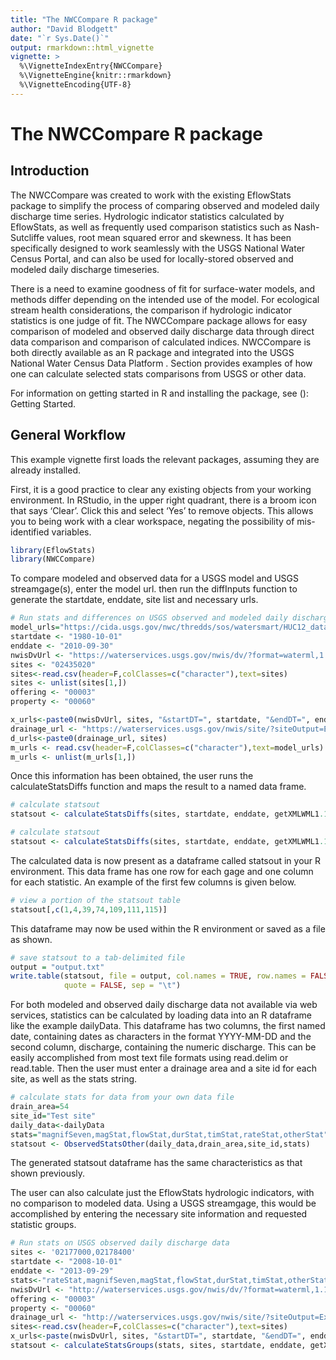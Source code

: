 ```yaml
---
title: "The NWCCompare R package"
author: "David Blodgett"
date: "`r Sys.Date()`"
output: rmarkdown::html_vignette
vignette: >
  %\VignetteIndexEntry{NWCCompare}
  %\VignetteEngine{knitr::rmarkdown}
  %\VignetteEncoding{UTF-8}
---
```


# The NWCCompare R package

## Introduction

The NWCCompare was created to work with the existing EflowStats package to simplify the process of comparing observed and modeled daily discharge time series. Hydrologic indicator statistics calculated by EflowStats, as well as frequently used comparison statistics such as Nash-Sutcliffe values, root mean squared error and skewness. It has been specifically designed to work seamlessly with the USGS National Water Census Portal, and can also be used for locally-stored observed and modeled daily discharge timeseries.     
              
There is a need to examine goodness of fit for surface-water models, and methods differ depending on the intended use of the model. For ecological stream health considerations, the comparison if hydrologic indicator statistics is one judge of fit. The NWCCompare package allows for easy comparison of modeled and observed daily discharge data through direct data comparison and comparison of calculated indices.  NWCCompare is both directly available as an R package and integrated into the USGS National Water Census Data Platform \url{http://cida.usgs.gov/nwc/}.  Section \ref{sec:exampleWorkflow} provides examples of how one can calculate selected stats comparisons from USGS or other data. 
              
For information on getting started in R and installing the package, see (\ref{sec:started}): Getting Started.

## General Workflow

This example vignette first loads the relevant packages, assuming they are already installed.

First, it is a good practice to clear any existing objects from your working environment. In RStudio, in the upper right quadrant, there is a broom icon that says 'Clear'. Click this and select 'Yes' to remove objects. This allows you to being work with a clear workspace, negating the possibility of mis-identified variables. 


```r
library(EflowStats)
library(NWCCompare)
```
To compare modeled and observed data for a USGS model and USGS streamgage(s), enter the model url. then run the diffInputs function to generate the startdate, enddate, site list and necessary urls. 


```r
# Run stats and differences on USGS observed and modeled daily discharge data
model_urls="https://cida.usgs.gov/nwc/thredds/sos/watersmart/HUC12_data/HUC12_Q.nc?request=GetObservation&service=SOS&version=1.0.0&observedProperty=MEAN_streamflow&offering=031601020108"
startdate <- "1980-10-01"
enddate <- "2010-09-30"
nwisDvUrl <- "https://waterservices.usgs.gov/nwis/dv/?format=waterml,1.1&sites="
sites <- "02435020"
sites<-read.csv(header=F,colClasses=c("character"),text=sites)
sites <- unlist(sites[1,])
offering <- "00003"
property <- "00060"
```

```r
x_urls<-paste0(nwisDvUrl, sites, "&startDT=", startdate, "&endDT=", enddate, "&statCd=", offering, "&parameterCd=", property)
drainage_url <- "https://waterservices.usgs.gov/nwis/site/?siteOutput=Expanded&site="
d_urls<-paste0(drainage_url, sites)
m_urls <- read.csv(header=F,colClasses=c("character"),text=model_urls)
m_urls <- unlist(m_urls[1,])
```
Once this information has been obtained, the user runs the calculateStatsDiffs function and maps the result to a named data frame.

```r
# calculate statsout
statsout <- calculateStatsDiffs(sites, startdate, enddate, getXMLWML1.1Data, x_urls, getDrainageArea, sites, SWE_CSV_IHA, m_urls)
```

```r
# calculate statsout
statsout <- calculateStatsDiffs(sites, startdate, enddate, getXMLWML1.1Data, x_urls, getDrainageArea, sites, SWE_CSV_IHA, m_urls)
```

The calculated data is now present as a dataframe called statsout in your R environment. This data frame has one row for each gage and one column for each statistic. An example of the first few columns is given below.

```r
# view a portion of the statsout table
statsout[,c(1,4,39,74,109,111,115)]
```

This dataframe may now be used within the R environment or saved as a file as shown.

```r
# save statsout to a tab-delimited file
output = "output.txt"
write.table(statsout, file = output, col.names = TRUE, row.names = FALSE, 
            quote = FALSE, sep = "\t")
```

For both modeled and observed daily discharge data not available via web services, statistics can be calculated by loading data into an R dataframe like the example \texttt{"}dailyData\texttt{"}. This dataframe has two columns, the first named date, containing dates as characters in the format \texttt{"}YYYY-MM-DD\texttt{"} and the second column, discharge, containing the numeric discharge. This can be easily accomplished from most text file formats using \texttt{"}read.delim\texttt{"} or \texttt{"}read.table\texttt{"}. Then the user must enter a drainage area and a site id for each site, as well as the stats string.

```r
# calculate stats for data from your own data file
drain_area=54
site_id="Test site"
daily_data<-dailyData
stats="magnifSeven,magStat,flowStat,durStat,timStat,rateStat,otherStat"
statsout <- ObservedStatsOther(daily_data,drain_area,site_id,stats)
```

The generated statsout dataframe has the same characteristics as that shown previously. 

The user can also calculate just the EflowStats hydrologic indicators, with no comparison to modeled data. Using a USGS streamgage, this would be accomplished by entering the necessary site information and requested statistic groups. 

```r
# Run stats on USGS observed daily discharge data
sites <- '02177000,02178400'
startdate <- "2008-10-01"
enddate <- "2013-09-29"
stats<-"rateStat,magnifSeven,magStat,flowStat,durStat,timStat,otherStat"
nwisDvUrl <- "http://waterservices.usgs.gov/nwis/dv/?format=waterml,1.1&sites="
offering <- "00003"
property <- "00060"
drainage_url <- "http://waterservices.usgs.gov/nwis/site/?siteOutput=Expanded&site="
sites<-read.csv(header=F,colClasses=c("character"),text=sites)
x_urls<-paste(nwisDvUrl, sites, "&startDT=", startdate, "&endDT=", enddate, "&statCd=", offering, "&parameterCd=", property, sep = "")
statsout <- calculateStatsGroups(stats, sites, startdate, enddate, getXMLWML1.1Data, x_urls, getDrainageArea, sites)  
```
